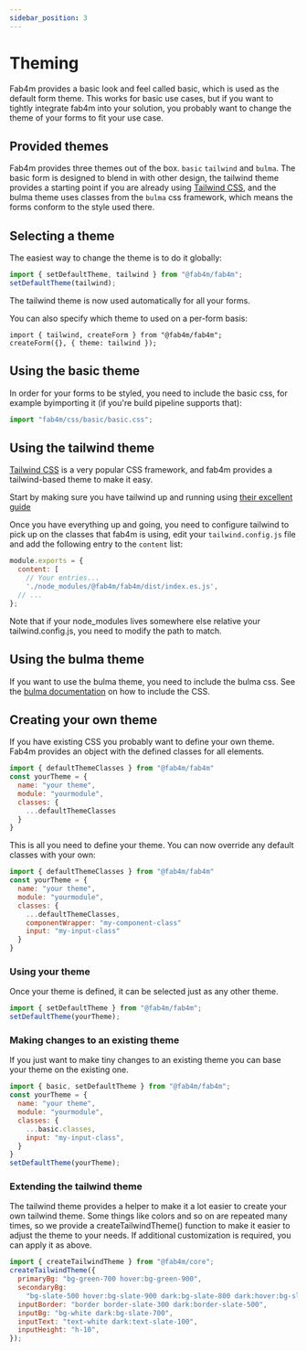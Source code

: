 ```yaml
---
sidebar_position: 3
---
```


# Theming

Fab4m provides a basic look and feel called basic, which is used as the default
form theme. This works for basic use cases, but if you want to tightly integrate
fab4m into your solution, you probably want to change the theme of your forms to fit your use case.

## Provided themes

Fab4m provides three themes out of the box. `basic` `tailwind` and `bulma`. The basic form is designed to blend in with other design, the tailwind theme provides a starting point if you are already using [Tailwind CSS](https://tailwindcss.com/), and the bulma theme uses classes from the `bulma` css framework, which means the forms conform to the style used there.

## Selecting a theme

The easiest way to change the theme is to do it globally:

```jsx
import { setDefaultTheme, tailwind } from "@fab4m/fab4m";
setDefaultTheme(tailwind);
```

The tailwind theme is now used automatically for all your forms.

You can also specify which theme to used on a per-form basis:

```
import { tailwind, createForm } from "@fab4m/fab4m";
createForm({}, { theme: tailwind });
```

## Using the basic theme

In order for your forms to be styled, you need to include the basic css, for example byimporting it (if you're build pipeline supports that):

```jsx
import "fab4m/css/basic/basic.css";
```

## Using the tailwind theme

[Tailwind CSS](https://tailwindcss.com/) is a very popular CSS framework,
and fab4m provides a tailwind-based theme to make it easy.

Start by making sure you have tailwind up and running using [their excellent guide](https://tailwindcss.com/docs/installation)

Once you have everything up and going, you need to configure tailwind to pick up on
the classes that fab4m is using, edit your `tailwind.config.js` file and add the following entry to the `content` list:

```js
module.exports = {
  content: [
    // Your entries...
    './node_modules/@fab4m/fab4m/dist/index.es.js',
  // ...
};
```

Note that if your node_modules lives somewhere else relative your tailwind.config.js,
you need to modify the path to match.

## Using the bulma theme

If you want to use the bulma theme, you need to include the bulma css. See the
[bulma documentation](https://bulma.io/) on how to include the CSS.

## Creating your own theme

If you have existing CSS you probably want to define your own theme.
Fab4m provides an object with the defined classes for all elements.

```jsx
import { defaultThemeClasses } from "@fab4m/fab4m"
const yourTheme = {
  name: "your theme",
  module: "yourmodule",
  classes: {
    ...defaultThemeClasses
  }
}
```

This is all you need to define your theme. You can now override any default classes
with your own:

```jsx
import { defaultThemeClasses } from "@fab4m/fab4m"
const yourTheme = {
  name: "your theme",
  module: "yourmodule",
  classes: {
    ...defaultThemeClasses,
    componentWrapper: "my-component-class"
    input: "my-input-class"
  }
}
```

### Using your theme

Once your theme is defined, it can be selected just as any other theme.

```jsx
import { setDefaultTheme } from "@fab4m/fab4m";
setDefaultTheme(yourTheme);
```

### Making changes to an existing theme

If you just want to make tiny changes to an existing theme you can base
your theme on the existing one.

```jsx
import { basic, setDefaultTheme } from "@fab4m/fab4m";
const yourTheme = {
  name: "your theme",
  module: "yourmodule",
  classes: {
    ...basic.classes,
    input: "my-input-class",
  }
}
setDefaultTheme(yourTheme);
```

### Extending the tailwind theme

The tailwind theme provides a helper to make it a lot easier to create your
own tailwind theme. Some things like colors and so on are repeated many times, so
we provide a createTailwindTheme() function to make it easier to adjust the theme
to your needs. If additional customization is required, you can apply it as above.

```jsx
import { createTailwindTheme } from "@fab4m/core";
createTailwindTheme({
  primaryBg: "bg-green-700 hover:bg-green-900",
  secondaryBg:
    "bg-slate-500 hover:bg-slate-900 dark:bg-slate-800 dark:hover:bg-slate-500",
  inputBorder: "border border-slate-300 dark:border-slate-500",
  inputBg: "bg-white dark:bg-slate-700",
  inputText: "text-white dark:text-slate-100",
  inputHeight: "h-10",
});
```
